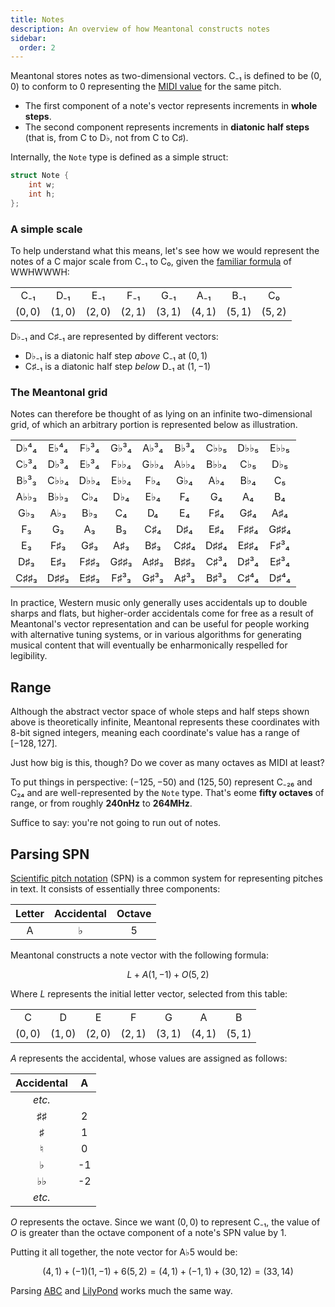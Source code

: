 ```yaml
---
title: Notes
description: An overview of how Meantonal constructs notes
sidebar:
  order: 2
---
```



Meantonal stores notes as two-dimensional vectors. C₋₁ is defined to be $(0, 0)$ to conform to 0 representing the [MIDI value](https://en.wikipedia.org/wiki/MIDI#Messages) for the same pitch.

- The first component of a note's vector represents increments in **whole steps**.
- The second component represents increments in **diatonic half steps** (that is, from C to D♭, not from C to C♯).

Internally, the `Note` type is defined as a simple struct:

```c
struct Note {
    int w;
    int h;
};
```


### A simple scale

To help understand what this means, let's see how we would represent the notes of a C major scale from C₋₁ to C₀, given the [familiar formula](https://en.wikipedia.org/wiki/Major_scale#Structure) of WWHWWWH:

|         |         |         |         |         |         |         |         |
| :-----: | :-----: | :-----: | :-----: | :-----: | :-----: | :-----: | :-----: |
|   C₋₁   |   D₋₁   |   E₋₁   |   F₋₁   |   G₋₁   |   A₋₁   |   B₋₁   |   C₀    |
| $(0,0)$ | $(1,0)$ | $(2,0)$ | $(2,1)$ | $(3,1)$ | $(4,1)$ | $(5,1)$ | $(5,2)$ |

<Aside>

D♭₋₁ and C♯₋₁ are represented by different vectors:

- D♭₋₁ is a diatonic half step _above_ C₋₁ at $(0,1)$
- C♯₋₁ is a diatonic half step _below_ D₋₁ at $(1,-1)$

</Aside>

### The Meantonal grid

Notes can therefore be thought of as lying on an infinite two-dimensional grid, of which an arbitrary portion is represented below as illustration.

|      |      |      |      |      |      |      |      |      |
| :--: | :--: | :--: | :--: | :--: | :--: | :--: | :--: | :--: |
| D♭⁴₄ | E♭⁴₄ | F♭³₄ | G♭³₄ | A♭³₄ | B♭³₄ | C♭♭₅ | D♭♭₅ | E♭♭₅ |
| C♭³₄ | D♭³₄ | E♭³₄ | F♭♭₄ | G♭♭₄ | A♭♭₄ | B♭♭₄ | C♭₅  | D♭₅  |
| B♭³₃ | C♭♭₄ | D♭♭₄ | E♭♭₄ | F♭₄  | G♭₄  | A♭₄  | B♭₄  |  C₅  |
| A♭♭₃ | B♭♭₃ | C♭₄  | D♭₄  | E♭₄  |  F₄  |  G₄  |  A₄  |  B₄  |
| G♭₃  | A♭₃  | B♭₃  |  C₄  |  D₄  |  E₄  | F♯₄  | G♯₄  | A♯₄  |
|  F₃  |  G₃  |  A₃  |  B₃  | C♯₄  | D♯₄  | E♯₄  | F♯♯₄ | G♯♯₄ |
|  E₃  | F♯₃  | G♯₃  | A♯₃  | B♯₃  | C♯♯₄ | D♯♯₄ | E♯♯₄ | F♯³₄ |
| D♯₃  | E♯₃  | F♯♯₃ | G♯♯₃ | A♯♯₃ | B♯♯₃ | C♯³₄ | D♯³₄ | E♯³₄ |
| C♯♯₃ | D♯♯₃ | E♯♯₃ | F♯³₃ | G♯³₃ | A♯³₃ | B♯³₃ | C♯⁴₄ | D♯⁴₄ |

In practice, Western music only generally uses accidentals up to double sharps and flats, but higher-order accidentals come for free as a result of Meantonal's vector representation and can be useful for people working with alternative tuning systems, or in various algorithms for generating musical content that will eventually be enharmonically respelled for legibility.

## Range

Although the abstract vector space of whole steps and half steps shown above is theoretically infinite, Meantonal represents these coordinates with 8-bit signed integers, meaning each coordinate's value has a range of $[-128,127]$.

Just how big is this, though? Do we cover as many octaves as MIDI at least?

To put things in perspective: $(-125,-50)$ and $(125, 50)$ represent C₋₂₆ and C₂₄ and are well-represented by the `Note` type. That's eome **fifty octaves** of range, or from roughly **240nHz** to **264MHz**.

Suffice to say: you're not going to run out of notes.

## Parsing SPN

[Scientific pitch notation](https://en.wikipedia.org/wiki/Scientific_pitch_notation) (SPN) is a common system for representing pitches in text. It consists of essentially three components:

| Letter | Accidental | Octave |
| :----: | :--------: | :----: |
|   A    |     ♭      |   5    |

Meantonal constructs a note vector with the following formula:

$$L + A(1, -1) + O(5, 2)$$

Where $L$ represents the initial letter vector, selected from this table:

|         |         |         |         |         |         |         |
| :-----: | :-----: | :-----: | :-----: | :-----: | :-----: | :-----: |
|    C    |    D    |    E    |    F    |    G    |    A    |    B    |
| $(0,0)$ | $(1,0)$ | $(2,0)$ | $(2,1)$ | $(3,1)$ | $(4,1)$ | $(5,1)$ |

$A$ represents the accidental, whose values are assigned as follows:

| Accidental |  A  |
| :--------: | :-: |
|   _etc._   |     |
|     ♯♯     |  2  |
|     ♯      |  1  |
|     ♮      |  0  |
|     ♭      | -1  |
|     ♭♭     | -2  |
|   _etc._   |     |

$O$ represents the octave. Since we want $(0, 0)$ to represent C₋₁, the value of $O$ is greater than the octave component of a note's SPN value by 1.

Putting it all together, the note vector for A♭5 would be:

$$(4,1) + (-1)(1, -1) + 6(5, 2) = (4, 1) + (-1, 1) + (30, 12) = (33, 14)$$

Parsing [ABC](https://notabc.app/abc/basics/) and [LilyPond](https://lilypond.org/) works much the same way.
